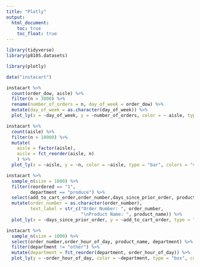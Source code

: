 ```yaml
---
title: "Plotly"
output: 
  html_document:
    toc: true
    toc_float: true
---
```


```r
library(tidyverse)
library(p8105.datasets)

library(plotly)
```

```r
data("instacart")
```

```r
instacart %>% 
  count(order_dow, aisle) %>%
  filter(n > 3000) %>%
  rename(number_of_orders = n, day_of_week = order_dow) %>%
  mutate(day_of_week = as.character(day_of_week)) %>% 
  plot_ly(x = ~day_of_week, y = ~number_of_orders, color = ~ aisle, type = "scatter", mode = "line", colors = "viridis")
```

```r
instacart %>% 
  count(aisle) %>% 
  filter(n > 10000) %>% 
  mutate( 
    aisle = factor(aisle),
    aisle = fct_reorder(aisle, n)
    ) %>% 
  plot_ly(x = ~aisle, y = ~n, color = ~aisle, type = "bar", colors = "viridis")
```

```r
instacart %>% 
  sample_n(size = 1000) %>%
  filter(reordered == "1",
         department == "produce") %>% 
  select(add_to_cart_order,order_number,days_since_prior_order, product_name, department) %>% 
  mutate(order_number = as.character(order_number),
         text_label = str_c("Order Number: ", order_number,
                            "\nProduct Name: ", product_name)) %>%
  plot_ly(x = ~days_since_prior_order, y = ~add_to_cart_order, type = "scatter", mode = "markers",color = ~product_name, colors = "viridis", text = ~text_label, alpha = 0.5)
```

```r
instacart %>% 
  sample_n(size = 1000) %>%
  select(order_number,order_hour_of_day, product_name, department) %>%
  filter(department != "other") %>% 
  mutate(department = fct_reorder(department, order_hour_of_day)) %>%
  plot_ly(y = ~order_hour_of_day, color = ~department, type = "box", colors = "viridis")
```

